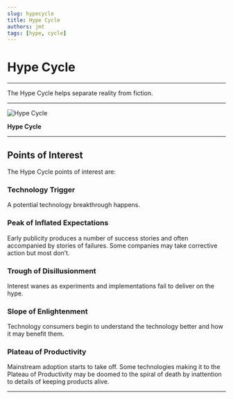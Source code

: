 ```yaml
---
slug: hypecycle
title: Hype Cycle
authors: jmt
tags: [hype, cycle]
---
```

# Hype Cycle

---

The Hype Cycle helps separate reality from fiction.

---

![Hype Cycle](./hypecycle.png)

**Hype Cycle**

---

## Points of Interest

The Hype Cycle points of interest are:

### Technology Trigger

A potential technology breakthrough happens.

### Peak of Inflated Expectations  

Early publicity produces a number of success stories and often accompanied by stories of failures. Some companies may take corrective action but most don’t.

### Trough of Disillusionment

Interest wanes as experiments and implementations fail to deliver on the hype.

### Slope of Enlightenment
Technology consumers begin to understand the technology better and how it may benefit them.

### Plateau of Productivity
Mainstream adoption starts to take off. Some technologies making it to the Plateau of Productivity may be doomed to the spiral of death by inattention to details of keeping products alive.

---